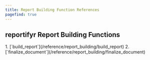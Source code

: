 ```yaml
---
title: Report Building Function References
pagefind: true
---
```



## reportifyr Report Building Functions

<Steps>
1. [`build_report`](/reference/report_building/build_report)
2. [`finalize_document`](/reference/report_building/finalize_document)
</Steps>

